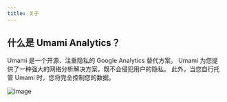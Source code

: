 ```yaml
---
title: 关于
---
```


## 什么是 Umami Analytics？

Umami 是一个开源、注重隐私的 Google Analytics 替代方案。
Umami 为您提供了一种强大的网络分析解决方案，既不会侵犯用户的隐私。
此外，当您自行托管 Umami 时，您将完全控制您的数据。

![image](/images/docs/v2/screenshot.png)